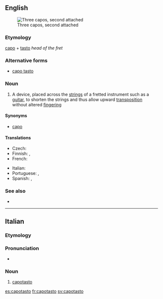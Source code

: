 {{also|capo tasto}}
==English==
[[File:Kapodaster (drei verschiedene Formen).jpg|thumb|Three capos, second attached]]

===Etymology===
{{etyl|it|en}} [[capo]] + [[tasto]] ''head of the fret''

===Alternative forms===
* [[capo tasto]]

===Noun===
{{en-noun}}

# {{lb|en|music}} A device, placed across the [[string]]s of a fretted instrument such as a [[guitar]], to shorten the strings and thus allow upward [[transposition]] without altered [[fingering]]

====Synonyms====
* [[capo]]

====Translations====
{{trans-top|device placed across the strings}}
* Czech: {{t|cs|kapodastr|m}}
* Finnish: {{t+|fi|kapo}}, {{t+|fi|capo}}
* French: {{t+|fr|capodastre}}
{{trans-mid}}
* Italian: {{t|it|capotasto}}
* Portuguese: {{t+|pt|pestana|f}}, {{t|pt|capotraste|m}}
* Spanish: {{t+|es|ceja|f}}, {{t+|es|cejilla|f}}
{{trans-bottom}}

===See also===
* {{commonslite|capo}}

----

==Italian==

===Etymology===
{{prefix|capo|tasto|lang=it}}

===Pronunciation===
* {{rhymes|asto|lang=it}}

===Noun===
{{it-noun|m}}

# {{lb|it|music}} [[#English|capotasto]]

[[es:capotasto]]
[[fr:capotasto]]
[[sv:capotasto]]
